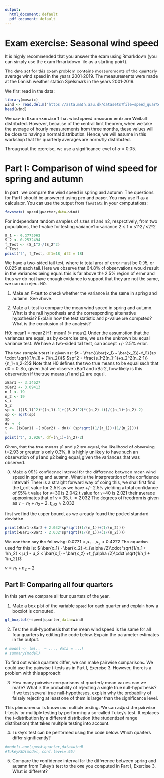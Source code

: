 ```yaml
---
output:
  html_document: default
  pdf_document: default
---
```


# Exam exercise: Seasonal wind speed

It is highly recommended that you answer the exam using Rmarkdown
(you can simply use the exam Rmarkdown file as a starting point).

The data set for this exam problem contains measurements of the quarterly average wind speed in the years 2001-2019. The measurements were made at the Danish weather station Sjælsmark in the years 2001-2019. 

We first read in the data:
```r
library(mosaic)
wind <- read.delim("https://asta.math.aau.dk/datasets?file=speed_quarterly.txt",sep="")
head(wind)
```
We saw in Exam exercise 1 that wind speed measurements are Weibull distributed. However, because of the central limit theorem, when we take the average of hourly measurements from three months, these values will be close to having a normal distribution. Hence, we will assume in this workshop that the quarterly averages are normally distributed. 

Throughout the exercise, we use a significance level of $\alpha=0.05.$



# Part I: Comparison of wind speed for spring and autumn

In part I we compare the wind speed in spring and autumn. 
The questions for Part I should be answered using pen and paper. You may use R as a calculator. You can use the output from `favstats` in your computations:
```r
favstats(~speed|quarter,data=wind)
```
For independant random samples of sizes n1 and n2, respectively, from two populations, the f-value for testing variance1 = variance 2 is f = s1^2 / s2^2

```r
S_1 <- 0.2772962
S_2 <- 0.2532494
f_Test <- (S_1^2)/(S_2^2)
f_Test
pdist("f", f_Test, df1=18, df2 = 18)
```
We have a two-sided tail test, where to total area of error must be 0.05, or 0.025 at each tail.
Here we observe that 64.8% of observations would result in the variances being equal. this is far above the 2.5% region of error and thus we do not have enough evidance to support that they are not the same, we cannot reject H0.

1. Make an $F$-test to check whether the variance is the same in spring and autumn.  See above.

2. Make a t-test to compare the mean wind speed in spring and autumn. What is the null hypothesis and the corresponding alternative hypothesis? Explain how the test statistic and p-value are computed? What is the conclusion of the analysis?

H0: mean1 = mean2
H1: mean1 != mean2
Under the assumption that the variances are equal, as by excercise one, we use the unknown bu equal variance test.
We have a two-sided tail test, can accept +/- 2.5% error.

The two sample t-test is given as:
$t = \frac{(\bar{x_1} - \bar{x_2})-d_0}{sp \cdot \sqrt{(1/n_1) + (1/n_2)}}$
$sp^2 = \frac{s_1^2(n_1-1)+s_2^2(n_2-1)}{n_1+n_2-2}$
Note that H0 defines the two true means to be equal such that d0 = 0.
So, given that we observe xBar1 and xBar2, how likely is this observation if the true means µ1 and µ2 are equal.
```r
xBar1 <- 3.34627
xBar2 <- 3.09413
n_1 <- 19
n_2 <- 19
S_1
S_2
sp <- (((S_1)^2)*((n_1)-1)+((S_2)^2)*((n_2)-1))/((n_1)+(n_2)-2)
sp <- sqrt(sp)
sp
do <- 0
t <- ((xBar1) -( xBar2) - do)/ (sp*sqrt((1/(n_1))+(1/(n_2))))
t
pdist("t", 2.9267, df=(n_1)+(n_2)-2)

```
Given, that the true means µ1 and µ2 are equal, the likelihood of observing t=2.93 or greater is
only 0.3%, it is highly unlikely to have such an observation of µ1 and µ2 being equal, given the variances 
that was observed.

  
3. Make a 95\% confidence interval for the difference between mean wind speed in spring and autumn. What is the interpretation of the confidence interval?
There is a straight forward way of doing this, we shal first find the t_crit value for 2.5% as we have +/- 2.5% yielding a total confidance of 95%
t value for v=30 is 2.042
t value for v=40 is 2.021
their average approximates that of v = 35, t $\approx 2.032$
The degrees of freedrom is given as $v= n_1+n_2-2$.
$t_{a/2} \approx 2.032$

first we find the upper bound, as we already found the pooled standard deviation.
```r
print(xBar1-xBar2 + 2.032*sp*sqrt((1/(n_1))+(1/(n_2))))
print(xBar1-xBar2 - 2.032*sp*sqrt((1/(n_1))+(1/(n_2))))
```
We can then say the following:
$0.0771 < µ_1 - µ_2 < 0.4272$
The equation used for this is:
${\bar{x_1} - \bar{x_2} -t_{\alpha /2}\cdot \sqrt{1/n_1 + 1/n_2} < µ_1 - µ_2 < \bar{x_1} - \bar{x_2} +t_{\alpha /2}\cdot \sqrt{1/n_1 + 1/n_2}}$

$v = n_1 +n_2 -2$

## Part II: Comparing all four quarters

In this part we compare all four quarters of the year.

1. Make a box plot of the variable `speed` for each quarter and explain how a boxplot is computed. 

```r
gf_boxplot(~speed|quarter,data=wind)
```


2. Test the null-hypothesis that the mean wind speed is the same for all four quarters by editing the code below. Explain the parameter estimates in the output.

```r
# model <- lm(... ~ ..., data = ...)
# summary(model)
```

To find out which quarters differ, we can make pairwise comparisons. We could use the pairwise t-tests as in Part I, Exercise 3. However, there is a problem with this approach:

3. How many pairwise comparisons of quarterly mean values can we make? What is the probability of rejecting a single true null-hypothesis?  If we test several true null-hypotheses, explain why the probability of falsely rejecting at least one of them is larger than the significance level. 

This phenomenon is known as multiple testing. We can adjust the pairwise t-tests for multiple testing by performing a so-called Tukey's test. It replaces the t-distribution by a different distribution (the studentized range distribution) that takes multiple testing into account.

4. Tukey's test can be performed using the code below. Which quarters differ significantly? 

```r
#model<-aov(speed~quarter,data=wind)
#TukeyHSD(model, conf.level=.95)
```

5. Compare the confidence interval for the difference between spring and autumn from Tukey's test to the one you computed in Part I, Exercise 3. What is different?
